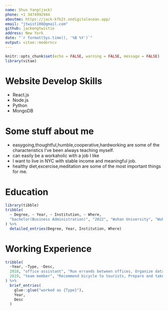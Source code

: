 ```yaml
---
name: Shuo Yang(jack)
phone: +1 3474992944
aboutme: https://jack-kfk2t.ondigitalocean.app/
email: "jtwist108@gmail.com"
github: jackengtwistio
address: New York
date: "`r format(Sys.time(), '%B %Y')`"
output: vitae::moderncv
---
```


```r
knitr::opts_chunk$set(echo = FALSE, warning = FALSE, message = FALSE)
library(vitae)
```
# Website Develop Skills

 * React.js
 * Node.js
 * Python
 * MongoDB
 
# Some stuff about me

 * easygoing,thoughtful,humble,cooperative,hardworking are some of the characteristics I've been always teaching myself.
 * can easily be a workaholic with a job I like
 * I want to live in NYC with stable income and meaningful job.
 * healthy diet,excercise,meditation are some of the most important things for me. 

# Education

```r
library(tibble)
tribble(
  ~ Degree, ~ Year, ~ Institution, ~ Where,
  "bachelor(Business Administration)", "2022", "Wuhan University", "Wuhan, China"
) %>% 
  detailed_entries(Degree, Year, Institution, Where)
```

# Working Experience

```r
tribble(
  ~Year, ~Type, ~Desc,
  2018, "office assistant", "Run errands between offices, Organize data using office toolset",
  2019, "team member", "Recommend bicycle to tourists, Prepare and take back bicycle"
) %>% 
  brief_entries(
    glue::glue("worked as {Type}"),
    Year, 
    Desc
  )
```





